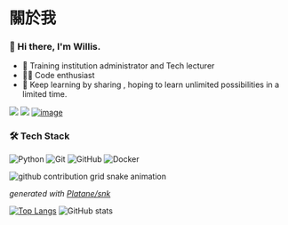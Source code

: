 # 關於我
### 👋 Hi there, I'm Willis. 

- 🧑 Training institution administrator and Tech lecturer
- 👨‍💻 Code enthusiast
- 🌱 Keep learning by sharing , hoping to learn unlimited possibilities in a limited time.


[![](https://camo.githubusercontent.com/91cab9ffcecd8dedf1ac004d135874c51ed56485a81e03ca11f04f2259db8edf/68747470733a2f2f64316477713033326b79723033632e636c6f756466726f6e742e6e65742f696d616765732f69726f6e6d616e5f737469636b65722f31322f73656c662e706e673f737469636b6572)](https://ithelp.ithome.com.tw/users/20121130/ironman/3131)
[![](https://camo.githubusercontent.com/1ac25eb00ecfbe198ba75e7f631c3b6bb158cb4acda2d332998a9dbc0b1814d4/68747470733a2f2f64316477713033326b79723033632e636c6f756466726f6e742e6e65742f696d616765732f69726f6e6d616e5f737469636b65722f31332f61692d616e642d646174612e706e673f737469636b6572)](https://ithelp.ithome.com.tw/users/20121130/ironman/4015)
[![image](https://user-images.githubusercontent.com/2055349/195985973-dbf21758-3186-4934-a075-5c7cfb4f41ae.png)](https://ithelp.ithome.com.tw/users/20121130/ironman/5793)

### 🛠 Tech Stack
![Python](https://img.shields.io/badge/-Python-333333?style=flat&logo=python)
![Git](https://img.shields.io/badge/-Git-333333?style=flat-square&logo=git)
![GitHub](https://img.shields.io/badge/-GitHub-333333?style=flat-square&logo=github)
![Docker](https://img.shields.io/badge/-Docker-333333?style=flat&logo=docker)

<!-- [![](https://img.shields.io/badge/Qwikilabs%20Profile-Willis%20Chen-f5cd0e?logo=qwiklabs&style=for-the-badge)](https://google.qwiklabs.com/public_profiles/acf580e0-ab7d-41c0-baa2-5fdab31cec08) -->

![github contribution grid snake animation](https://raw.githubusercontent.com/willismax/willismax/output/github-contribution-grid-snake.svg)


_generated with [Platane/snk](https://github.com/Platane/snk)_


[![Top Langs ](https://github-readme-stats.vercel.app/api/top-langs/?username=willismax)](https://github.com/anuraghazra/github-readme-stats) ![GitHub stats](https://github-readme-stats.vercel.app/api?username=willismax&show_icons=true) 

<!-- **willismax/willismax** is a ✨ _special_ ✨ repository because its `README.md` (this file) appears on your GitHub profile.

Here are some ideas to get you started:

- 🔭 I’m currently working on TW
- 🌱 I’m currently learning DevOps
- 👯 I’m looking to collaborate on Python Project
- 🤔 I’m looking for help with ...
- 💬 Ask me about ...
- 📫 How to reach me: ...
- 😄 Pronouns: ...
- ⚡ Fun fact: ...

-->

